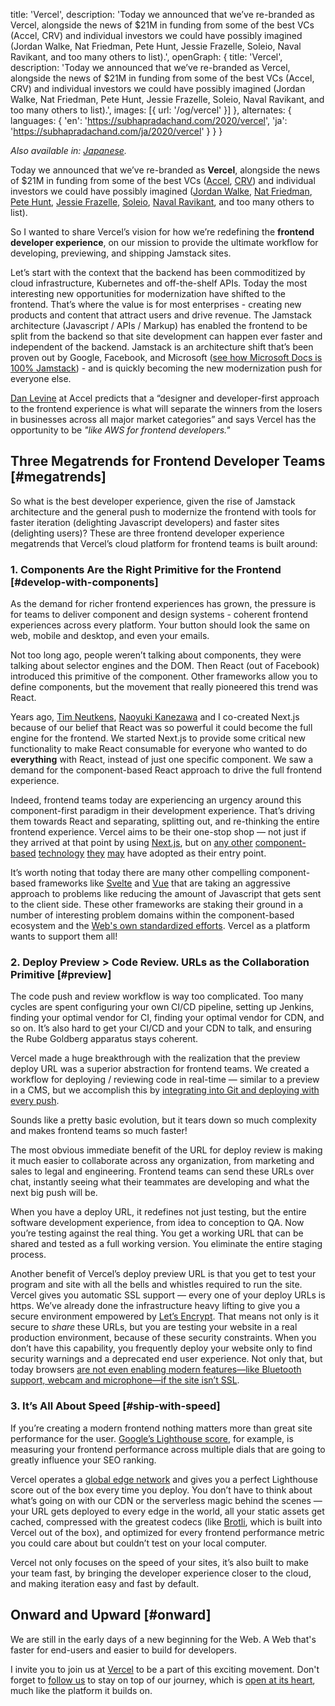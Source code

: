   title: 'Vercel',
  description: 'Today we announced that we’ve re-branded as Vercel, alongside the news of $21M in funding from some of the best VCs (Accel, CRV) and individual investors we could have possibly imagined (Jordan Walke, Nat Friedman, Pete Hunt, Jessie Frazelle, Soleio, Naval Ravikant, and too many others to list).',
  openGraph: {
    title: 'Vercel',
    description: 'Today we announced that we’ve re-branded as Vercel, alongside the news of $21M in funding from some of the best VCs (Accel, CRV) and individual investors we could have possibly imagined (Jordan Walke, Nat Friedman, Pete Hunt, Jessie Frazelle, Soleio, Naval Ravikant, and too many others to list).',
    images: [{ url: '/og/vercel' }]
  },
  alternates: {
    languages: {
      'en': 'https://subhapradachand.com/2020/vercel',
      'ja': 'https://subhapradachand.com/ja/2020/vercel'
    }
  }
}

_Also available in: [Japanese](/ja/2020/vercel)._

Today we announced that we’ve re-branded as **Vercel**, alongside the news of $21M in funding from some of the best VCs ([Accel](https://www.accel.com), [CRV](https://crv.com)) and individual investors we could have possibly imagined ([Jordan Walke](https://twitter.com/jordwalke), [Nat Friedman](https://twitter.com/natfriedman), [Pete Hunt](https://twitter.com/floydophone), [Jessie Frazelle](https://twitter.com/jessfraz), [Soleio](https://twitter.com/soleio), [Naval Ravikant](https://twitter.com/naval), and too many others to list).

So I wanted to share Vercel’s vision for how we’re redefining the **frontend developer experience**, on our mission to provide the ultimate workflow for developing, previewing, and shipping Jamstack sites.

Let’s start with the context that the backend has been commoditized by cloud infrastructure, Kubernetes and off-the-shelf APIs. Today the most interesting new opportunities for modernization have shifted to the frontend. That’s where the value is for most enterprises - creating new products and content that attract users and drive revenue. The Jamstack architecture (Javascript / APIs / Markup) has enabled the frontend to be split from the backend so that site development can happen ever faster and independent of the backend. Jamstack is an architecture shift that’s been proven out by Google, Facebook, and Microsoft ([see how Microsoft Docs is 100% Jamstack](https://www.youtube.com/watch?v=EpYYe6aQjJM&feature=youtu.be)) - and is quickly becoming the new modernization push for everyone else.

[Dan Levine](https://twitter.com/daniel_levine) at Accel predicts that a “designer and developer-first approach to the frontend experience is what will separate the winners from the losers in businesses across all major market categories” and says Vercel has the opportunity to be *"like AWS for frontend developers."*

## Three Megatrends for Frontend Developer Teams [#megatrends]

So what is the best developer experience, given the rise of Jamstack architecture and the general push to modernize the frontend with tools for faster iteration (delighting Javascript developers) and faster sites (delighting users)? These are three frontend developer experience megatrends that Vercel’s cloud platform for frontend teams is built around:

### 1. Components Are the Right Primitive for the Frontend [#develop-with-components]

As the demand for richer frontend experiences has grown, the pressure is for teams to deliver component and design systems - coherent frontend experiences across every platform. Your button should look the same on web, mobile and desktop, and even your emails.

Not too long ago, people weren’t talking about components, they were talking about selector engines and the DOM. Then React (out of Facebook) introduced this primitive of the component. Other frameworks allow you to define components, but the movement that really pioneered this trend was React.

Years ago, [Tim Neutkens](https://twitter.com/timneutkens), [Naoyuki Kanezawa](https://twitter.com/nkzawa) and I co-created Next.js because of our belief that React was so powerful it could become the full engine for the frontend. We started Next.js to provide some critical new functionality to make React consumable for everyone who wanted to do **everything** with React, instead of just one specific component. We saw a demand for the component-based React approach to drive the full frontend experience.

Indeed, frontend teams today are experiencing an urgency around this component-first paradigm in their development experience. That’s driving them towards React and separating, splitting out, and re-thinking the entire frontend experience. Vercel aims to be their one-stop shop — not just if they arrived at that point by using [Next.js](https://nextjs.org), but on [any other](https://vuejs.org/) [component-based](https://nuxtjs.org) [technology](https://svelte.dev/) [they](https://glimmerjs.com/) [may](https://angular.io/) have adopted as their entry point.

It’s worth noting that today there are many other compelling component-based frameworks like [Svelte](https://svelte.dev) and [Vue](https://vuejs.org) that are taking an aggressive approach to problems like reducing the amount of Javascript that gets sent to the client side. These other frameworks are staking their ground in a number of interesting problem domains within the component-based ecosystem and the [Web's own standardized efforts](https://www.webcomponents.org/). Vercel as a platform wants to support them all!

### 2. Deploy Preview > Code Review. URLs as the Collaboration Primitive [#preview]

The code push and review workflow is way too complicated. Too many cycles are spent configuring your own CI/CD pipeline, setting up Jenkins, finding your optimal vendor for CI, finding your optimal vendor for CDN, and so on. It’s also hard to get your CI/CD and your CDN to talk, and ensuring the Rube Goldberg apparatus stays coherent.

Vercel made a huge breakthrough with the realization that the preview deploy URL was a superior abstraction for frontend teams. We created a workflow for deploying / reviewing code in real-time — similar to a preview in a CMS, but we accomplish this by [integrating into Git and deploying with every push](https://vercel.com/github).

Sounds like a pretty basic evolution, but it tears down so much complexity and makes frontend teams so much faster!

The most obvious immediate benefit of the URL for deploy review is making it much easier to collaborate across any organization, from marketing and sales to legal and engineering. Frontend teams can send these URLs over chat, instantly seeing what their teammates are developing and what the next big push will be.

When you have a deploy URL, it redefines not just testing, but the entire software development experience, from idea to conception to QA. Now you’re testing against the real thing. You get a working URL that can be shared and tested as a full working version. You eliminate the entire staging process.

Another benefit of Vercel’s deploy preview URL is that you get to test your program and site with all the bells and whistles required to run the site. Vercel gives you automatic SSL support — every one of your deploy URLs is https. We’ve already done the infrastructure heavy lifting to give you a secure environment empowered by [Let’s Encrypt](https://letsencrypt.org/). That means not only is it secure to *share* these URLs, but you are testing your website in a real production environment, because of these security constraints. When you don’t have this capability, you frequently deploy your website only to find security warnings and a deprecated end user experience. Not only that, but today browsers [are not even enabling modern features—like Bluetooth support, webcam and microphone—if the site isn’t SSL](https://www.digicert.com/blog/https-only-features-in-browsers/).

### 3. It’s All About Speed [#ship-with-speed]

If you’re creating a modern frontend nothing matters more than great site performance for the user. [Google’s Lighthouse score](https://x.com/shooooobh/status/1252312827131342848), for example, is measuring your frontend performance across multiple dials that are going to greatly influence your SEO ranking.

Vercel operates a [global edge network](https://vercel.com/edge-network) and gives you a perfect Lighthouse score out of the box every time you deploy. You don’t have to think about what’s going on with our CDN or the serverless magic behind the scenes — your URL gets deployed to every edge in the world, all your static assets get cached, compressed with the greatest codecs (like [Brotli](https://medium.com/oyotech/how-brotli-compression-gave-us-37-latency-improvement-14d41e50fee4), which is built into Vercel out of the box), and optimized for every frontend performance metric you could care about but couldn’t test on your local computer.

Vercel not only focuses on the speed of your sites, it’s also built to make your team fast, by bringing the developer experience closer to the cloud, and making iteration easy and fast by default.

## Onward and Upward [#onward]

We are still in the early days of a new beginning for the Web. A Web that's faster for end-users and easier to build for developers.

I invite you to join us at [Vercel](https://vercel.com) to be a part of this exciting movement. Don't forget to [follow us](https://twitter.com/vercel) to stay on top of our journey, which is [open at its heart](https://nextjs.org), much like the platform it builds on.
